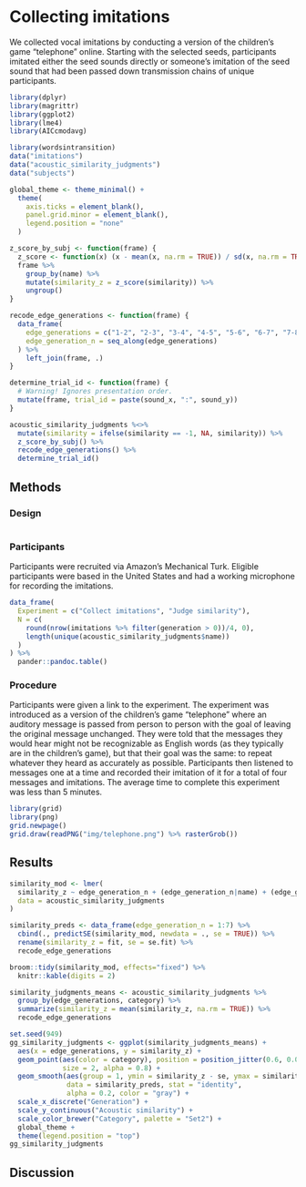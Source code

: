 # Collecting imitations

We collected vocal imitations by conducting a version of the children's game
"telephone" online. Starting with the selected seeds, participants imitated either the seed sounds directly or someone's imitation of the seed sound that had been passed down transmission chains of unique participants.

```r
library(dplyr)
library(magrittr)
library(ggplot2)
library(lme4)
library(AICcmodavg)

library(wordsintransition)
data("imitations")
data("acoustic_similarity_judgments")
data("subjects")

global_theme <- theme_minimal() +
  theme(
    axis.ticks = element_blank(),
    panel.grid.minor = element_blank(),
    legend.position = "none"
  )

z_score_by_subj <- function(frame) {
  z_score <- function(x) (x - mean(x, na.rm = TRUE)) / sd(x, na.rm = TRUE)
  frame %>%
    group_by(name) %>%
    mutate(similarity_z = z_score(similarity)) %>%
    ungroup()
}

recode_edge_generations <- function(frame) {
  data_frame(
    edge_generations = c("1-2", "2-3", "3-4", "4-5", "5-6", "6-7", "7-8"),
    edge_generation_n = seq_along(edge_generations)
  ) %>%
    left_join(frame, .)
}

determine_trial_id <- function(frame) {
  # Warning! Ignores presentation order.
  mutate(frame, trial_id = paste(sound_x, ":", sound_y))
}

acoustic_similarity_judgments %<>%
  mutate(similarity = ifelse(similarity == -1, NA, similarity)) %>%
  z_score_by_subj() %>%
  recode_edge_generations() %>%
  determine_trial_id()
```

## Methods

### Design

```r
```

### Participants

Participants were recruited via Amazon's Mechanical Turk. Eligible participants were based in the United States and had a working microphone for recording the imitations.

```r
data_frame(
  Experiment = c("Collect imitations", "Judge similarity"),
  N = c(
    round(nrow(imitations %>% filter(generation > 0))/4, 0),
    length(unique(acoustic_similarity_judgments$name))
  )
) %>%
  pander::pandoc.table()
```

### Procedure

Participants were given a link to the experiment. The experiment was introduced as a version of the children's game "telephone" where an auditory message is passed from person to person with the goal of leaving the original message unchanged. They were told that the messages they would hear might not be recognizable as English words (as they typically are in the children's game), but that their goal was the same: to repeat whatever they heard as accurately as possible. Participants then listened to messages one at a time and recorded their imitation of it for a total of four messages and imitations. The average time to complete this experiment was less than 5 minutes.

```r
library(grid)
library(png)
grid.newpage()
grid.draw(readPNG("img/telephone.png") %>% rasterGrob())
```

## Results

```r
similarity_mod <- lmer(
  similarity_z ~ edge_generation_n + (edge_generation_n|name) + (edge_generation_n|category),
  data = acoustic_similarity_judgments
)

similarity_preds <- data_frame(edge_generation_n = 1:7) %>%
  cbind(., predictSE(similarity_mod, newdata = ., se = TRUE)) %>%
  rename(similarity_z = fit, se = se.fit) %>%
  recode_edge_generations
```

```r
broom::tidy(similarity_mod, effects="fixed") %>%
  knitr::kable(digits = 2)
```

```r
similarity_judgments_means <- acoustic_similarity_judgments %>%
  group_by(edge_generations, category) %>%
  summarize(similarity_z = mean(similarity_z, na.rm = TRUE)) %>%
  recode_edge_generations

set.seed(949)
gg_similarity_judgments <- ggplot(similarity_judgments_means) +
  aes(x = edge_generations, y = similarity_z) +
  geom_point(aes(color = category), position = position_jitter(0.6, 0.0),
             size = 2, alpha = 0.8) +
  geom_smooth(aes(group = 1, ymin = similarity_z - se, ymax = similarity_z + se),
              data = similarity_preds, stat = "identity",
              alpha = 0.2, color = "gray") +
  scale_x_discrete("Generation") +
  scale_y_continuous("Acoustic similarity") +
  scale_color_brewer("Category", palette = "Set2") +
  global_theme +
  theme(legend.position = "top")
gg_similarity_judgments
```

## Discussion